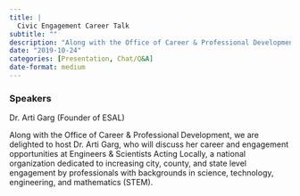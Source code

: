 ```yaml
---
title: |
  Civic Engagement Career Talk
subtitle: ""
description: "Along with the Office of Career & Professional Development, we are delighted to host Dr. Arti Garg, who will discuss her career and engagement opportunities at Engineers & Scientists Acting Locally, a national organization dedicated to increasing city, county, and state level engagement by professionals with backgrounds in science, technology, engineering, and mathematics (STEM)."
date: "2019-10-24"
categories: [Presentation, Chat/Q&A]
date-format: medium 
---
```


### Speakers  
Dr. Arti Garg (Founder of ESAL)

Along with the Office of Career & Professional Development, we are delighted to host Dr. Arti Garg, who will discuss her career and engagement opportunities at Engineers & Scientists Acting Locally, a national organization dedicated to increasing city, county, and state level engagement by professionals with backgrounds in science, technology, engineering, and mathematics (STEM).

